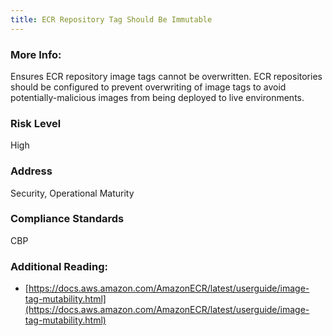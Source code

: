 ```yaml
---
title: ECR Repository Tag Should Be Immutable
---
```


### More Info:

Ensures ECR repository image tags cannot be overwritten. ECR repositories should be configured to prevent overwriting of image tags to avoid potentially-malicious images from being deployed to live environments.

### Risk Level

High

### Address

Security, Operational Maturity

### Compliance Standards

CBP

### Additional Reading:

- [https://docs.aws.amazon.com/AmazonECR/latest/userguide/image-tag-mutability.html](https://docs.aws.amazon.com/AmazonECR/latest/userguide/image-tag-mutability.html)
